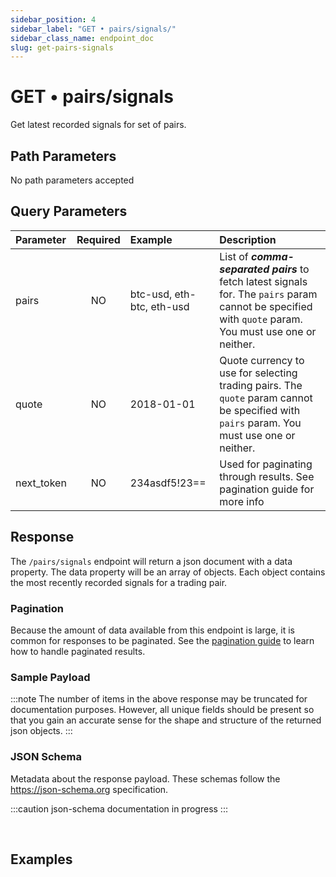 ```yaml
---
sidebar_position: 4
sidebar_label: "GET • pairs/signals/"
sidebar_class_name: endpoint_doc
slug: get-pairs-signals
---
```



# GET • pairs/signals

Get latest recorded signals for set of pairs.

## Path Parameters

No path parameters accepted

## Query Parameters

| Parameter  | Required | Example                   | Description                                                                                                                                             |
| :--------- | :------: | :------------------------ | :------------------------------------------------------------------------------------------------------------------------------------------------------ |
| pairs      |    NO    | btc-usd, eth-btc, eth-usd | List of _**comma-separated pairs**_ to fetch latest signals for. The `pairs` param cannot be specified with `quote` param. You must use one or neither. |
| quote      |    NO    | 2018-01-01                | Quote currency to use for selecting trading pairs. The `quote` param cannot be specified with `pairs` param. You must use one or neither.               |
| next_token |    NO    | 234asdf5!23==             | Used for paginating through results. See pagination guide for more info                                                                                 |

## Response

The `/pairs/signals` endpoint will return a json document with a data property.
The data property will be an array of objects. Each object contains the most recently recorded signals for a trading pair.

### Pagination

Because the amount of data available from this endpoint is large, it is common for responses to be paginated.
See the [pagination guide](../pagination) to learn how to handle paginated results.

### Sample Payload

<EndpointResponse endpoint="/pairs/signals?pairs=sol-btc" max_items={1}/>

:::note
The number of items in the above response may be truncated for documentation purposes. However, all unique fields should be present so that you
gain an accurate sense for the shape and structure of the returned json objects.
:::

### JSON Schema

Metadata about the response payload. These schemas follow the https://json-schema.org specification.

:::caution
json-schema documentation in progress
:::

<br />

## Examples

<ExamplesSection url='https://api.maplechart.com/v1/pairs/signals?pairs=eth-usd' />
